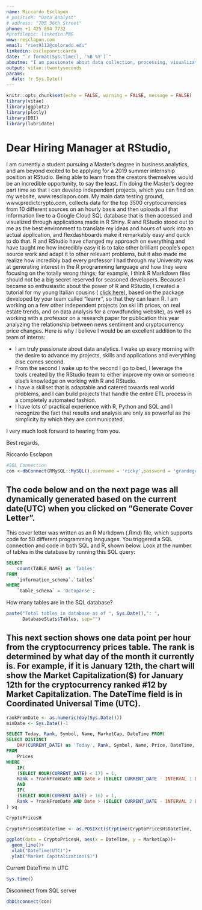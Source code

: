 ---
name: Riccardo Esclapon
# position: "Data Analyst"
# address: "705 36th Street"
phone: +1 425 894 7732
#profilepic: linkedin.PNG
www: resclapon.com
email: "ries9112@colorado.edu"
linkedin: esclaponriccardo
date: "`r format(Sys.time(), '%B %Y')`"
aboutme: "I am passionate about data collection, processing, visualization, predictive modeling and database management and I think almost anyone can understand these concepts if they are given practical contexts. I especially love the idea of teaching others by communicating results through data driven applications. [Click for resume](https://resclapon.com/resume/)"
output: vitae::twentyseconds
params:
  date: !r Sys.Date()
---

```{r setup, include=FALSE}
knitr::opts_chunk$set(echo = FALSE, warning = FALSE, message = FALSE)
library(vitae)
library(ggplot2)
library(plotly)
library(DBI)
library(lubridate)
```

# Dear Hiring Manager at RStudio,

I am currently a student pursuing a Master’s degree in business analytics, and am beyond excited to be applying for a 2019 summer internship position at RStudio. Being able to learn from the creators themselves would be an incredible opportunity, to say the least. 
I’m doing the Master’s degree part time so that I can develop independent projects, which you can find on my website, www.resclapon.com. My main data testing ground, www.predictcrypto.com, collects data for the top 3500 cryptocurrencies from 10 different sources on an hourly basis and then uploads all that information live to a Google Cloud SQL database that is then accessed and visualized through applications made in R Shiny. R and RStudio stood out to me as the best environment to translate my ideas and hours of work into an actual application, and flexdashboards make it remarkably easy and quick to do that. R and RStudio have changed my approach on everything and have taught me how incredibly easy it is to take other brilliant people’s open source work and adapt it to other relevant problems, but it also made me realize how incredibly bad every professor I had through my University was at generating interest in the R programming language and how they were focusing on the totally wrong things; for example, I think R Markdown files should not be a big secret reserved for seasoned developers. Because I became so enthusiastic about the power of R and RStudio, I created a tutorial for my young Italian cousins ( [click here]( https://resclapon.com/r-tutorial/)), based on the package developed by your team called "learnr", so that they can learn R. I am working on a few other independent projects (on ski lift prices, on real estate trends, and on data analysis for a crowdfunding website), as well as working with a professor on a research paper for publication this year analyzing the relationship between news sentiment and cryptocurrency price changes. 
Here is why I believe I would be an excellent addition to the team of interns:

-	I am truly passionate about data analytics. I wake up every morning with the desire to advance my projects, skills and applications and everything else comes second. 
-	From the second I wake up to the second I go to bed, I leverage the tools created by the RStudio team to either improve my own or someone else’s knowledge on working with R and RStudio.
-	I have a skillset that is adaptable and catered towards real world problems, and I can build projects that handle the entire ETL process in a completely automated fashion.
-	I have lots of practical experience with R, Python and SQL and I recognize the fact that results and analysis are only as powerful as the simplicity by which they are communicated.

I very much look forward to hearing from you.

Best regards, 

Riccardo Esclapon
 

```{r}
#SQL Connection
con <-dbConnect(RMySQL::MySQL(),username = 'ricky',password = 'grandegenio',host = '35.202.154.254',dbname = 'Octoparse')
```

\hfill\break
\hfill\break
\hfill\break
## The code below and on the next page was all dynamically generated based on the current date(UTC) when you clicked on "Generate Cover Letter".

This cover letter was written as an R Markdown (.Rmd) file, which supports code for 50 different programming languages. You triggered a SQL connection and code in both SQL and R, shown below.
\hfill\break
Look at the number of tables in the database by running this SQL query:

```{sql, connection=con, output.var="DatabaseStats", echo = T}
SELECT 
    count(TABLE_NAME) as 'Tables'
FROM 
    `information_schema`.`tables` 
WHERE 
    `table_schema` = 'Octoparse';
```

How many tables are in the SQL database?
```{r, echo=F}
paste("Total tables in database as of ", Sys.Date(),": ", 
      DatabaseStats$Tables, sep="")
```

\hfill\break
\hfill\break
## This next section shows one data point per hour from the cryptocurrency prices table. The rank is determined by what day of the month it currently is. For example, if it is January 12th, the chart will show the Market Capitalization($) for January 12th for the cryptocurrency ranked #12 by Market Capitalization. The DateTime field is in Coordinated Universal Time (UTC).

```{r}
rankFromDate <- as.numeric(day(Sys.Date()))
minDate <- Sys.Date()-1
```

```{sql, connection=con, output.var="CryptoPricesH"}
SELECT Today, Rank, Symbol, Name, MarketCap, DateTime FROM(
SELECT DISTINCT
    DAY(CURRENT_DATE) as 'Today', Rank, Symbol, Name, Price, DateTime, Date, MarketCap
FROM 
    Prices  
WHERE 
    IF(
    (SELECT HOUR(CURRENT_DATE) < 17) = 1, 
    Rank = ?rankFromDate AND Date > (SELECT CURRENT_DATE - INTERVAL 1 DAY), Rank = ?rankFromDate)
    AND
    IF(
    (SELECT HOUR(CURRENT_DATE) > 16) = 1, 
    Rank = ?rankFromDate AND Date > (SELECT CURRENT_DATE - INTERVAL 2 DAY), Rank = ?rankFromDate)
) sq
```

```{r}
CryptoPricesH
```

```{r, size = 'tiny'}
CryptoPricesH$DateTime <- as.POSIXct(strptime(CryptoPricesH$DateTime, '%Y-%m-%d %H:%M:%S',tz='UTC'))

ggplot(data = CryptoPricesH, aes(x = DateTime, y = MarketCap))+
  geom_line()+
  xlab("DateTime(UTC)")+
  ylab("Market Capitalization($)")
```

Current DateTime in UTC
```{r, echo=T}
Sys.time()
```

Disconnect from SQL server
```{r, echo=T}
dbDisconnect(con)
```
